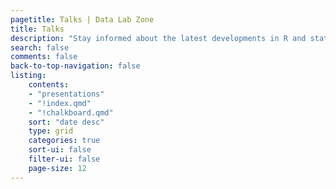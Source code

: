 ```yaml
---
pagetitle: Talks | Data Lab Zone
title: Talks
description: "Stay informed about the latest developments in R and statistics through my informative presentations and research findings."
search: false
comments: false
back-to-top-navigation: false
listing:
    contents:
    - "presentations"
    - "!index.qmd"
    - "!chalkboard.qmd"
    sort: "date desc"
    type: grid
    categories: true
    sort-ui: false
    filter-ui: false
    page-size: 12
---
```

